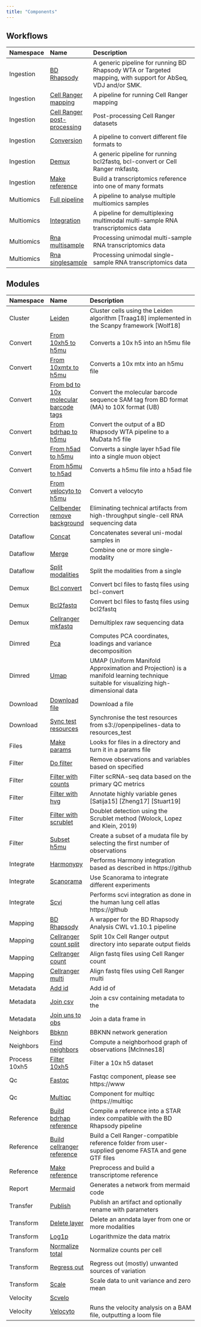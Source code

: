 ```yaml
---
title: "Components"
---
```


## Workflows

:::{.column-body-outset}
|Namespace  |Name                        |Description                                                                                                 |
|:----------|:---------------------------|:-----------------------------------------------------------------------------------------------------------|
|Ingestion  |[BD Rhapsody](workflow_ingestion_bd_rhapsody.qmd)|A generic pipeline for running BD Rhapsody WTA or Targeted mapping, with support for AbSeq, VDJ and/or SMK. |
|Ingestion  |[Cell Ranger mapping](workflow_ingestion_cellranger_mapping.qmd)|A pipeline for running Cell Ranger mapping                                                                  |
|Ingestion  |[Cell Ranger post-processing](workflow_ingestion_cellranger_postprocessing.qmd)|Post-processing Cell Ranger datasets                                                                        |
|Ingestion  |[Conversion](workflow_ingestion_conversion.qmd)|A pipeline to convert different file formats to                                                             |
|Ingestion  |[Demux](workflow_ingestion_demux.qmd)|A generic pipeline for running bcl2fastq, bcl-convert or Cell Ranger mkfastq.                               |
|Ingestion  |[Make reference](workflow_ingestion_make_reference.qmd)|Build a transcriptomics reference into one of many formats                                                  |
|Multiomics |[Full pipeline](workflow_multiomics_full_pipeline.qmd)|A pipeline to analyse multiple multiomics samples                                                           |
|Multiomics |[Integration](workflow_multiomics_integration.qmd)|A pipeline for demultiplexing multimodal multi-sample RNA transcriptomics data                              |
|Multiomics |[Rna multisample](workflow_multiomics_rna_multisample.qmd)|Processing unimodal multi-sample RNA transcriptomics data                                                   |
|Multiomics |[Rna singlesample](workflow_multiomics_rna_singlesample.qmd)|Processing unimodal single-sample RNA transcriptomics data                                                  |
:::

## Modules

:::{.column-body-outset}
|Namespace     |Name                                  |Description                                                                                                                          |
|:-------------|:-------------------------------------|:------------------------------------------------------------------------------------------------------------------------------------|
|Cluster       |[Leiden](module_cluster_leiden.qmd)   |Cluster cells using the Leiden algorithm [Traag18] implemented in the Scanpy framework [Wolf18]                                      |
|Convert       |[From 10xh5 to h5mu](module_convert_from_10xh5_to_h5mu.qmd)|Converts a 10x h5 into an h5mu file                                                                                                  |
|Convert       |[From 10xmtx to h5mu](module_convert_from_10xmtx_to_h5mu.qmd)|Converts a 10x mtx into an h5mu file                                                                                                 |
|Convert       |[From bd to 10x molecular barcode tags](module_convert_from_bd_to_10x_molecular_barcode_tags.qmd)|Convert the molecular barcode sequence SAM tag from BD format (MA) to 10X format (UB)                                                |
|Convert       |[From bdrhap to h5mu](module_convert_from_bdrhap_to_h5mu.qmd)|Convert the output of a BD Rhapsody WTA pipeline to a MuData h5 file                                                                 |
|Convert       |[From h5ad to h5mu](module_convert_from_h5ad_to_h5mu.qmd)|Converts a single layer h5ad file into a single muon object                                                                          |
|Convert       |[From h5mu to h5ad](module_convert_from_h5mu_to_h5ad.qmd)|Converts a h5mu file into a h5ad file                                                                                                |
|Convert       |[From velocyto to h5mu](module_convert_from_velocyto_to_h5mu.qmd)|Convert a velocyto                                                                                                                   |
|Correction    |[Cellbender remove background](module_correction_cellbender_remove_background.qmd)|Eliminating technical artifacts from high-throughput single-cell RNA sequencing data                                                 |
|Dataflow      |[Concat](module_dataflow_concat.qmd)  |Concatenates several uni-modal samples in                                                                                            |
|Dataflow      |[Merge](module_dataflow_merge.qmd)    |Combine one or more single-modality                                                                                                  |
|Dataflow      |[Split modalities](module_dataflow_split_modalities.qmd)|Split the modalities from a single                                                                                                   |
|Demux         |[Bcl convert](module_demux_bcl_convert.qmd)|Convert bcl files to fastq files using bcl-convert                                                                                   |
|Demux         |[Bcl2fastq](module_demux_bcl2fastq.qmd)|Convert bcl files to fastq files using bcl2fastq                                                                                     |
|Demux         |[Cellranger mkfastq](module_demux_cellranger_mkfastq.qmd)|Demultiplex raw sequencing data                                                                                                      |
|Dimred        |[Pca](module_dimred_pca.qmd)          |Computes PCA coordinates, loadings and variance decomposition                                                                        |
|Dimred        |[Umap](module_dimred_umap.qmd)        |UMAP (Uniform Manifold Approximation and Projection) is a manifold learning technique suitable for visualizing high-dimensional data |
|Download      |[Download file](module_download_download_file.qmd)|Download a file                                                                                                                      |
|Download      |[Sync test resources](module_download_sync_test_resources.qmd)|Synchronise the test resources from s3://openpipelines-data to resources_test                                                        |
|Files         |[Make params](module_files_make_params.qmd)|Looks for files in a directory and turn it in a params file                                                                          |
|Filter        |[Do filter](module_filter_do_filter.qmd)|Remove observations and variables based on specified                                                                                 |
|Filter        |[Filter with counts](module_filter_filter_with_counts.qmd)|Filter scRNA-seq data based on the primary QC metrics                                                                                |
|Filter        |[Filter with hvg](module_filter_filter_with_hvg.qmd)|Annotate highly variable genes [Satija15] [Zheng17] [Stuart19]                                                                       |
|Filter        |[Filter with scrublet](module_filter_filter_with_scrublet.qmd)|Doublet detection using the Scrublet method (Wolock, Lopez and Klein, 2019)                                                          |
|Filter        |[Subset h5mu](module_filter_subset_h5mu.qmd)|Create a subset of a mudata file by selecting the first number of observations                                                       |
|Integrate     |[Harmonypy](module_integrate_harmonypy.qmd)|Performs Harmony integration based as described in https://github                                                                    |
|Integrate     |[Scanorama](module_integrate_scanorama.qmd)|Use Scanorama to integrate different experiments                                                                                     |
|Integrate     |[Scvi](module_integrate_scvi.qmd)     |Performs scvi integration as done in the human lung cell atlas https://github                                                        |
|Mapping       |[BD Rhapsody](module_mapping_bd_rhapsody.qmd)|A wrapper for the BD Rhapsody Analysis CWL v1.10.1 pipeline                                                                          |
|Mapping       |[Cellranger count split](module_mapping_cellranger_count_split.qmd)|Split 10x Cell Ranger output directory into separate output fields                                                                   |
|Mapping       |[Cellranger count](module_mapping_cellranger_count.qmd)|Align fastq files using Cell Ranger count                                                                                            |
|Mapping       |[Cellranger multi](module_mapping_cellranger_multi.qmd)|Align fastq files using Cell Ranger multi                                                                                            |
|Metadata      |[Add id](module_metadata_add_id.qmd)  |Add id of                                                                                                                            |
|Metadata      |[Join csv](module_metadata_join_csv.qmd)|Join a csv containing metadata to the                                                                                                |
|Metadata      |[Join uns to obs](module_metadata_join_uns_to_obs.qmd)|Join a data frame in                                                                                                                 |
|Neighbors     |[Bbknn](module_neighbors_bbknn.qmd)   |BBKNN network generation                                                                                                             |
|Neighbors     |[Find neighbors](module_neighbors_find_neighbors.qmd)|Compute a neighborhood graph of observations [McInnes18]                                                                             |
|Process 10xh5 |[Filter 10xh5](module_process_10xh5_filter_10xh5.qmd)|Filter a 10x h5 dataset                                                                                                              |
|Qc            |[Fastqc](module_qc_fastqc.qmd)        |Fastqc component, please see https://www                                                                                             |
|Qc            |[Multiqc](module_qc_multiqc.qmd)      |Component for multiqc (https://multiqc                                                                                               |
|Reference     |[Build bdrhap reference](module_reference_build_bdrhap_reference.qmd)|Compile a reference into a STAR index compatible with the BD Rhapsody pipeline                                                       |
|Reference     |[Build cellranger reference](module_reference_build_cellranger_reference.qmd)|Build a Cell Ranger-compatible reference folder from user-supplied genome FASTA and gene GTF files                                   |
|Reference     |[Make reference](module_reference_make_reference.qmd)|Preprocess and build a transcriptome reference                                                                                       |
|Report        |[Mermaid](module_report_mermaid.qmd)  |Generates a network from mermaid code                                                                                                |
|Transfer      |[Publish](module_transfer_publish.qmd)|Publish an artifact and optionally rename with parameters                                                                            |
|Transform     |[Delete layer](module_transform_delete_layer.qmd)|Delete an anndata layer from one or more modalities                                                                                  |
|Transform     |[Log1p](module_transform_log1p.qmd)   |Logarithmize the data matrix                                                                                                         |
|Transform     |[Normalize total](module_transform_normalize_total.qmd)|Normalize counts per cell                                                                                                            |
|Transform     |[Regress out](module_transform_regress_out.qmd)|Regress out (mostly) unwanted sources of variation                                                                                   |
|Transform     |[Scale](module_transform_scale.qmd)   |Scale data to unit variance and zero mean                                                                                            |
|Velocity      |[Scvelo](module_velocity_scvelo.qmd)  |                                                                                                                                     |
|Velocity      |[Velocyto](module_velocity_velocyto.qmd)|Runs the velocity analysis on a BAM file, outputting a loom file                                                                     |
:::